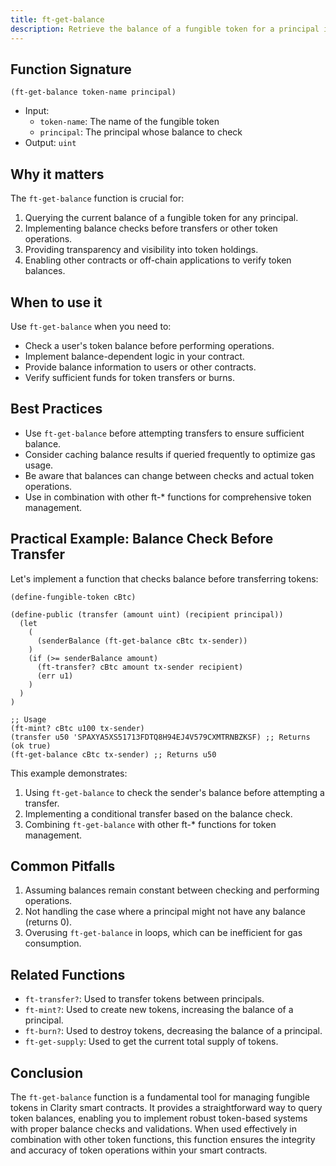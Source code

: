 ```yaml
---
title: ft-get-balance
description: Retrieve the balance of a fungible token for a principal in Clarity smart contracts.
---
```


## Function Signature

```clarity
(ft-get-balance token-name principal)
```

- Input: 
  - `token-name`: The name of the fungible token
  - `principal`: The principal whose balance to check
- Output: `uint`

## Why it matters

The `ft-get-balance` function is crucial for:

1. Querying the current balance of a fungible token for any principal.
2. Implementing balance checks before transfers or other token operations.
3. Providing transparency and visibility into token holdings.
4. Enabling other contracts or off-chain applications to verify token balances.

## When to use it

Use `ft-get-balance` when you need to:

- Check a user's token balance before performing operations.
- Implement balance-dependent logic in your contract.
- Provide balance information to users or other contracts.
- Verify sufficient funds for token transfers or burns.

## Best Practices

- Use `ft-get-balance` before attempting transfers to ensure sufficient balance.
- Consider caching balance results if queried frequently to optimize gas usage.
- Be aware that balances can change between checks and actual token operations.
- Use in combination with other ft-* functions for comprehensive token management.

## Practical Example: Balance Check Before Transfer

Let's implement a function that checks balance before transferring tokens:

```clarity
(define-fungible-token cBtc)

(define-public (transfer (amount uint) (recipient principal))
  (let
    (
      (senderBalance (ft-get-balance cBtc tx-sender))
    )
    (if (>= senderBalance amount)
      (ft-transfer? cBtc amount tx-sender recipient)
      (err u1)
    )
  )
)

;; Usage
(ft-mint? cBtc u100 tx-sender)
(transfer u50 'SPAXYA5XS51713FDTQ8H94EJ4V579CXMTRNBZKSF) ;; Returns (ok true)
(ft-get-balance cBtc tx-sender) ;; Returns u50
```

This example demonstrates:
1. Using `ft-get-balance` to check the sender's balance before attempting a transfer.
2. Implementing a conditional transfer based on the balance check.
3. Combining `ft-get-balance` with other ft-* functions for token management.

## Common Pitfalls

1. Assuming balances remain constant between checking and performing operations.
2. Not handling the case where a principal might not have any balance (returns 0).
3. Overusing `ft-get-balance` in loops, which can be inefficient for gas consumption.

## Related Functions

- `ft-transfer?`: Used to transfer tokens between principals.
- `ft-mint?`: Used to create new tokens, increasing the balance of a principal.
- `ft-burn?`: Used to destroy tokens, decreasing the balance of a principal.
- `ft-get-supply`: Used to get the current total supply of tokens.

## Conclusion

The `ft-get-balance` function is a fundamental tool for managing fungible tokens in Clarity smart contracts. It provides a straightforward way to query token balances, enabling you to implement robust token-based systems with proper balance checks and validations. When used effectively in combination with other token functions, this function ensures the integrity and accuracy of token operations within your smart contracts.
